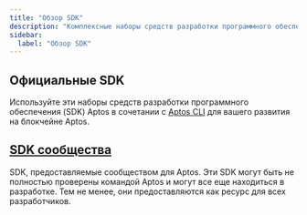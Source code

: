 ```yaml
---
title: "Обзор SDK"
description: "Комплексные наборы средств разработки программного обеспечения для построения на блокчейне Aptos на языках TypeScript, Python, Go, Rust, C#, C++, Unity и других"
sidebar:
  label: "Обзор SDK"
---
```



## Официальные SDK

Используйте эти наборы средств разработки программного обеспечения (SDK) Aptos в сочетании с [Aptos CLI](/build/cli) для вашего развития на блокчейне Aptos.

<CardGrid>
  <LinkCard href="/build/sdks/ts-sdk" title="TypeScript SDK" description="Aptos TypeScript SDK (рекомендуется)" />

  <LinkCard href="/build/sdks/python-sdk" title="Python SDK" description="Aptos Python SDK" />

  <LinkCard href="/build/sdks/go-sdk" title="Go SDK" description="Aptos Go SDK" />

  <LinkCard href="/build/sdks/dotnet-sdk" title="C#/.NET SDK" description="Aptos .NET SDK" />

  <LinkCard href="/build/sdks/rust-sdk" title="Rust SDK" description="Aptos Rust SDK" />

  <LinkCard href="/build/sdks/cpp-sdk" title="C++ / Unreal SDK" description="Aptos C++ / Unreal SDK" />

  <LinkCard href="/build/sdks/unity-sdk" title="Unity SDK" description="Aptos Unity SDK" />

  <LinkCard href="/build/sdks/wallet-adapter" title="Адаптер кошелька" description="Адаптер кошелька Aptos" />
</CardGrid>

## [SDK сообщества](/build/sdks/community-sdks)

SDK, предоставляемые сообществом для Aptos. Эти SDK могут быть не полностью проверены
командой Aptos и могут все еще находиться в разработке. Тем не менее, они предоставляются как
ресурс для всех разработчиков.

<CardGrid>
  <LinkCard href="/build/sdks/community-sdks/kotlin-sdk" title="Kotlin SDK" description="Aptos Kotlin Multiplatform SDK от Kaptos" />

  <LinkCard href="/build/sdks/community-sdks/swift-sdk" title="Swift SDK" description="Aptos Swift SDK от Alcove" />
</CardGrid>
